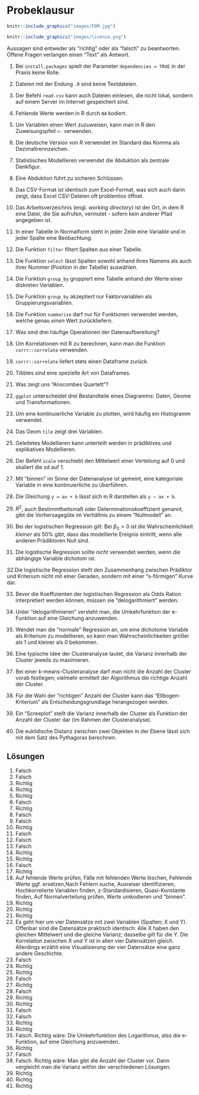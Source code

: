 

# Probeklausur


```r
knitr::include_graphics("images/FOM.jpg")
```

```r
knitr::include_graphics("images/licence.png")
```



Aussagen sind entweder als "richtig" oder als "falsch" zu beantworten. Offene Fragen verlangen einen "Text" als Antwort.



1. Bei `install.packages` spielt der Parameter `dependencies = TRUE` in der Praxis keine Rolle.

2. Dateien mit der Endung `.R` sind keine Textdateien.

3. Der Befehl `read.csv` kann auch Dateien einlesen, die nicht lokal, sondern auf einem Server im Internet gespeichert sind.

4. Fehlende Werte werden in R durch `NA` kodiert.

5. Um Variablen einen Wert zuzuweisen, kann man in R den Zuweisungspfeil `<-` verwenden.

6. Die deutsche Version von R verwendet im Standard das Komma als Dezimaltrennzeichen.

7. Statistisches Modellieren verwendet die Abduktion als zentrale Denkfigur.

8. Eine Abduktion führt zu sicheren Schlüssen.

9. Das CSV-Format ist identisch zum Excel-Format, was sich auch darin zeigt, dass Excel CSV-Dateien oft problemlos öffnet.

10. Das Arbeitsverzeichnis (engl. *working directory*) ist der Ort, in dem R eine Datei, die Sie aufrufen, vermutet - sofern kein anderer Pfad angegeben ist.

11. In einer Tabelle in Normalform steht in jeder Zeile eine Variable und in jeder Spalte eine Beobachtung.

12. Die Funktion `filter` filtert Spalten aus einer Tabelle.

13. Die Funktion `select` lässt Spalten sowohl anhand ihres Namens als auch ihrer Nummer (Position in der Tabelle) auswählen.

14. Die Funktion `group_by` gruppiert eine Tabelle anhand der Werte einer diskreten Variablen.

15. Die Funktion `group_by` akzeptiert nur Faktorvariablen als Gruppierungsvariablen.

16. Die Funktion `summarise` darf nur für Funktionen verwendet werden, welche genau *einen* Wert zurückliefern.

17. Was sind drei häufige Operationen der Datenaufbereitung?

18. Um Korrelationen mit R zu berechnen, kann man die Funktion `corrr::correlate` verwenden.

19. `corrr::correlate` liefert stets einen Dataframe zurück.

20. Tibbles sind eine spezielle Art von Dataframes.

21. Was zeigt uns "Anscombes Quartett"?

22. `ggplot` unterscheidet drei Bestandteile eines Diagramms: Daten, Geome und Transformationen.

23. Um eine kontinuierliche Variable zu plotten, wird häufig ein Histogramm verwendet.

24. Das Geom `tile` zeigt drei Variablen.

25. Geleitetes Modellieren kann unterteilt werden in prädiktives und explikatives Modellieren.

26. Der Befehl `scale` verschiebt den Mittelwert einer Verteilung auf 0 und skaliert die sd auf 1.

27. Mit "binnen" im Sinne der Datenanalyse ist gemeint, eine kategoriale Variable in eine kontinuierliche zu überführen.

28. Die Gleichung `y = ax + b` lässt sich in R darstellen als `y ~ ax + b`.

29. $R^2$, auch Bestimmtheitsmaß oder Determinationskoeffizient genannt, gibt die Vorhersagegüte im Verhältnis zu einem "Nullmodell" an.

30. Bei der logistischen Regression gilt: Bei  $\beta_0>0$ ist die Wahrscheinlichkeit *kleiner* als 50% gibt, dass das modellierte Ereignis eintritt, wenn alle anderen Prädiktoren Null sind.

31. Die logistische Regression sollte *nicht* verwendet werden, wenn die abhängige Variable dichotom ist.

32.Die logistische Regression stellt den Zusammenhang zwischen Prädiktor und Kriterium nicht mit einer Geraden, sondern mit einer "s-förmigen" Kurve dar.

33. Bevor die Koeffizienten der logistischen Regression als Odds Ration interpretiert werden können, müssen sie "delogarithmiert" werden.

34. Unter "delogarithmieren" versteht man, die Umkehrfunktion der e-Funktion auf eine Gleichung anzuwenden.

35. Wendet man die "normale" Regression an, um eine dichotome Variable als Kriterium zu modellieren, so kann man Wahrscheinlichkeiten größer als 1 und kleiner als 0 bekommen.

36. Eine typische Idee der Clusteranalyse lautet, die Varianz innerhalb der Cluster jeweils zu maximieren.

37. Bei einer k-means-Clusteranalyse darf man nicht die Anzahl der Cluster vorab festlegen; vielmehr ermittelt der Algorithmus die richtige Anzahl der Cluster.

38. Für die Wahl der "richtigen" Anzahl der Cluster kann das "Ellbogen-Kriterium" als Entscheidungsgrundlage herangezogen werden.

39. Ein "Screeplot" stellt die Varianz innerhalb der Cluster als Funktion der Anzahl der Cluster dar (im Rahmen der Clusteranalyse).

40. Die euklidische Distanz zwischen zwei Objekten in der Ebene lässt sich mit dem Satz des Pythagoras berechnen.


## Lösungen

1. Falsch
2. Falsch
3. Richtig
4. Richtig
5. Richtig
6. Falsch
7. Richtig
8. Falsch
9. Falsch
10. Richtig
11. Falsch
11. Falsch
12. Falsch
13. Richtig
14. Richtig
15. Falsch
16. Richtig
17. Auf fehlende Werte prüfen, Fälle mit fehlenden Werte löschen, Fehlende Werte ggf. ersetzen,Nach Fehlern suche, Ausreiser identifizieren, Hochkorrelierte Variablen finden, z-Standardisieren, Quasi-Konstante finden, Auf Normalverteilung prüfen, Werte umkodieren und "binnen".
18. Richtig
19. Richtig
20. Richtig
21. Es geht hier um vier Datensätze mit zwei Variablen (Spalten; X und Y). Offenbar sind die Datensätze praktisch identisch: Alle X haben den gleichen Mittelwert und die gleiche Varianz; dasselbe gilt für die Y. Die Korrelation zwischen X und Y ist in allen vier Datensätzen gleich. Allerdings erzählt eine Visualisierung der vier Datensätze eine ganz andere Geschichte.
22. Falsch
23. Richtig
24. Richtig
25. Falsch
26. Richtig
27. Falsch
28. Richtig
29. Richtig
30. Falsch
31. Falsch
32. Richtig
33. Richtig
34. Falsch. Richtig wäre: Die Umkehrfunktion des Logarithmus, also die e-Funktion, auf eine Gleichung anzuwenden.
35. Richtig
36. Falsch
37. Falsch. Richtig wäre: Man gibt die Anzahl der Cluster vor. Dann vergleicht man die Varianz within der verschiedenen Lösungen.
38. Richtig
39. Richtig
40. Richtig






